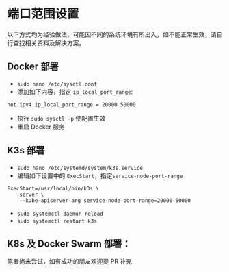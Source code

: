# 端口范围设置

以下方式均为经验做法，可能因不同的系统环境有所出入，如不能正常生效，请自行查找相关资料及解决方案。

## Docker 部署

- `sudo nano /etc/sysctl.conf`
- 添加如下内容，指定 `ip_local_port_range`:

```
net.ipv4.ip_local_port_range = 20000 50000
```

- 执行 `sudo sysctl -p` 使配置生效
- 重启 Docker 服务

## K3s 部署

- `sudo nano /etc/systemd/system/k3s.service`
- 编辑如下设置中的 `ExecStart`，指定`service-node-port-range`

```
ExecStart=/usr/local/bin/k3s \
    server \
    --kube-apiserver-arg service-node-port-range=20000-50000
```

- `sudo systemctl daemon-reload`
- `sudo systemctl restart k3s`

## K8s 及 Docker Swarm 部署：

笔者尚未尝试，如有成功的朋友欢迎提 PR 补充
